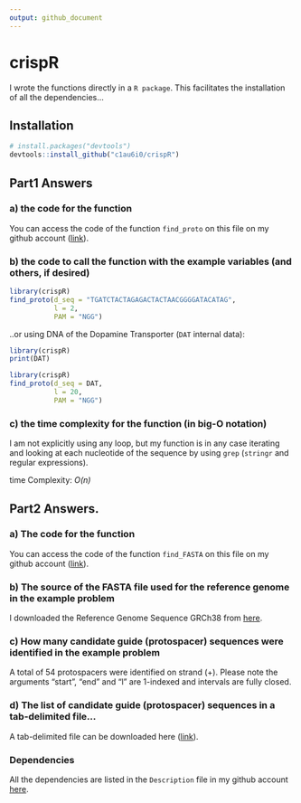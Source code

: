 ```yaml
---
output: github_document
---
```


# crispR

<!-- badges: start -->
<!-- badges: end -->

I wrote the functions directly in a `R package`. This facilitates the installation of all the dependencies...

## Installation

``` r
# install.packages("devtools")
devtools::install_github("c1au6i0/crispR")
```
## Part1 Answers

### a) the code for the function

You can access the code of the function `find_proto` on this file on my github account ([link](https://github.com/c1au6i0/crispR/blob/master/R/protospacers.R)).

### b) the code to call the function with the example variables (and others, if desired) 

```r
library(crispR)
find_proto(d_seq = "TGATCTACTAGAGACTACTAACGGGGATACATAG",
           l = 2,
           PAM = "NGG")
```

..or using DNA of the Dopamine Transporter (`DAT` internal data):

```r
library(crispR)
print(DAT)
```

```r
library(crispR)
find_proto(d_seq = DAT, 
           l = 20, 
           PAM = "NGG")
```

### c) the time complexity for the function (in big-O notation)

I am not explicitly using any loop, but  my function is in any case iterating and looking at each nucleotide of the sequence by using `grep` (`stringr` and regular expressions). 

time Complexity: *O(n)*

## Part2 Answers.

### a)  The code for the function

You can access the code of the function `find_FASTA` on this file on my github account ([link](https://github.com/c1au6i0/crispR/blob/master/R/protospacers.R)).

###	b)  The source of the FASTA file used for the reference genome in the example problem 

I downloaded the Reference Genome Sequence GRCh38 from [here](https://www.ncbi.nlm.nih.gov/genome/guide/human/).

### c)  How many candidate guide (protospacer) sequences were identified in the example problem 

A total of 54 protospacers were identified on strand (+). Please note the arguments "start", "end" and "l" are 1-indexed and intervals are fully closed.

### d)  The list of candidate guide (protospacer) sequences in a tab-delimited file...

A tab-delimited file can be downloaded here ([link]("https://1drv.ms/t/s!Am3aUTxhPMS8iZoy1Pj5gxzL2XP9Qg")).

### Dependencies

All the dependencies are listed in the `Description` file in my github account [here](https://github.com/c1au6i0/crispR/blob/master/DESCRIPTION).








